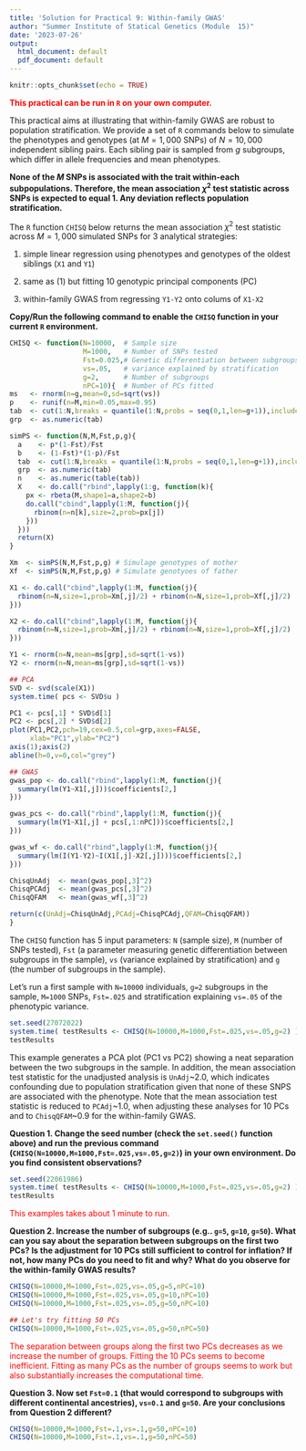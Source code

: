 ```yaml
---
title: 'Solution for Practical 9: Within-family GWAS'
author: "Summer Institute of Statical Genetics (Module  15)"
date: '2023-07-26'
output:
  html_document: default
  pdf_document: default
---
```


```r
knitr::opts_chunk$set(echo = TRUE)
```

<span style="color:red;">**This practical can be run in `R` on your own computer.**</span>

<!-- ## Part 1: Population stratification -->

This practical aims at illustrating that within-family GWAS are robust to population stratification. We provide a set of `R` commands below to simulate the phenotypes and genotypes (at $M=1,000$ SNPs) of $N=10,000$ independent sibling pairs. Each sibling pair is sampled from $g$ subgroups, which differ in allele frequencies and mean phenotypes.

**None of the $M$ SNPs is associated with the trait within-each subpopulations. Therefore, the mean association $\chi^2$ test statistic across SNPs is expected to equal 1. Any deviation reflects population stratification.**

The `R` function `CHISQ` below returns the mean association $\chi^2$ test statistic across $M=1,000$ simulated SNPs for 3 analytical strategies:

(1) simple linear regression using phenotypes and genotypes of the oldest siblings (`X1` and `Y1`)

(2) same as (1) but fitting 10 genotypic principal components (PC)

(3) within-family GWAS from regressing `Y1-Y2` onto colums of `X1-X2`

**Copy/Run the following command to enable the `CHISQ` function in your current `R` environment.**

```R
CHISQ <- function(N=10000,  # Sample size
                  M=1000,   # Number of SNPs tested 
                  Fst=0.025,# Genetic differentiation between subgroups
                  vs=.05,   # variance explained by stratification
                  g=2,      # Number of subgroups
                  nPC=10){  # Number of PCs fitted
ms   <- rnorm(n=g,mean=0,sd=sqrt(vs))
p    <- runif(n=M,min=0.05,max=0.95)
tab  <- cut(1:N,breaks = quantile(1:N,probs = seq(0,1,len=g+1)),include.lowest = TRUE)
grp  <- as.numeric(tab)

simPS <- function(N,M,Fst,p,g){
  a    <- p*(1-Fst)/Fst
  b    <- (1-Fst)*(1-p)/Fst
  tab  <- cut(1:N,breaks = quantile(1:N,probs = seq(0,1,len=g+1)),include.lowest = TRUE)
  grp  <- as.numeric(tab)
  n    <- as.numeric(table(tab))
  X    <- do.call("rbind",lapply(1:g, function(k){
    px <- rbeta(M,shape1=a,shape2=b)
    do.call("cbind",lapply(1:M, function(j){
      rbinom(n=n[k],size=2,prob=px[j])
    }))
  }))
  return(X)
}

Xm  <- simPS(N,M,Fst,p,g) # Simulage genotypes of mother
Xf  <- simPS(N,M,Fst,p,g) # Simulate genotyoes of father

X1 <- do.call("cbind",lapply(1:M, function(j){
  rbinom(n=N,size=1,prob=Xm[,j]/2) + rbinom(n=N,size=1,prob=Xf[,j]/2)
}))

X2 <- do.call("cbind",lapply(1:M, function(j){
  rbinom(n=N,size=1,prob=Xm[,j]/2) + rbinom(n=N,size=1,prob=Xf[,j]/2)
}))

Y1 <- rnorm(n=N,mean=ms[grp],sd=sqrt(1-vs))
Y2 <- rnorm(n=N,mean=ms[grp],sd=sqrt(1-vs))

## PCA
SVD <- svd(scale(X1))
system.time( pcs <- SVD$u )

PC1 <- pcs[,1] * SVD$d[1]
PC2 <- pcs[,2] * SVD$d[2]
plot(PC1,PC2,pch=19,cex=0.5,col=grp,axes=FALSE,
     xlab="PC1",ylab="PC2")
axis(1);axis(2)
abline(h=0,v=0,col="grey")

## GWAS
gwas_pop <- do.call("rbind",lapply(1:M, function(j){
  summary(lm(Y1~X1[,j]))$coefficients[2,]
}))

gwas_pcs <- do.call("rbind",lapply(1:M, function(j){
  summary(lm(Y1~X1[,j] + pcs[,1:nPC]))$coefficients[2,]
}))

gwas_wf <- do.call("rbind",lapply(1:M, function(j){
  summary(lm(I(Y1-Y2)~I(X1[,j]-X2[,j])))$coefficients[2,]
}))

ChisqUnAdj  <- mean(gwas_pop[,3]^2)
ChisqPCAdj  <- mean(gwas_pcs[,3]^2)
ChisqQFAM   <- mean(gwas_wf[,3]^2)

return(c(UnAdj=ChisqUnAdj,PCAdj=ChisqPCAdj,QFAM=ChisqQFAM))
} 
```

The `CHISQ` function has 5 input parameters: `N` (sample size), `M` (number of SNPs tested), `Fst` (a parameter measuring genetic differentiation between subgroups in the sample), `vs` (variance explained by stratification) and `g` (the number of subgroups in the sample).

Let's run a first sample with `N=10000` individuals, `g=2` subgroups in the sample, `M=1000` SNPs, `Fst=.025` and stratification explaining `vs=.05` of the phenotypic variance.

```R
set.seed(27072022)
system.time( testResults <- CHISQ(N=10000,M=1000,Fst=.025,vs=.05,g=2) )
testResults
```  

This example generates a PCA plot (PC1 vs PC2) showing a neat separation between the two subgroups in the sample. In addition, the mean association test statistic for the unadjusted analysis is `UnAdj`~2.0, which indicates confounding due to population stratification given that none of these SNPS are associated with the phenotype. Note that the mean association test statistic is reduced to `PCAdj`~1.0, when adjusting these analyses for 10 PCs and to `ChisqQFAM`~0.9 for the within-family GWAS.

**Question 1. Change the seed number (check the `set.seed()` function above) and run the previous command (`CHISQ(N=10000,M=1000,Fst=.025,vs=.05,g=2)`) in your own environment. Do you find consistent observations?**

```R
set.seed(22061986)
system.time( testResults <- CHISQ(N=10000,M=1000,Fst=.025,vs=.05,g=2) )
testResults
```  

<span style="color:red;">This examples takes about 1 minute to run.</span>

**Question 2. Increase the number of subgroups (e.g.. `g=5`, `g=10`, `g=50`). What can you say about the separation between subgroups on the first two PCs? Is the adjustment for 10 PCs still sufficient to control for inflation? If not, how many PCs do you need to fit and why? What do you observe for the within-family GWAS results?**

```R
CHISQ(N=10000,M=1000,Fst=.025,vs=.05,g=5,nPC=10)
CHISQ(N=10000,M=1000,Fst=.025,vs=.05,g=10,nPC=10)
CHISQ(N=10000,M=1000,Fst=.025,vs=.05,g=50,nPC=10)

## Let's try fitting 50 PCs
CHISQ(N=10000,M=1000,Fst=.025,vs=.05,g=50,nPC=50)
```  

<span style="color:red;">The separation between groups along the first two PCs decreases as we increase the number of groups. Fitting the 10 PCs seems to become inefficient. Fitting as many PCs as the number of groups seems to work but also substantially increases the computational time.</span>


**Question 3. Now set `Fst=0.1` (that would correspond to subgroups with different continental ancestries), `vs=0.1` and `g=50`. Are your conclusions from Question 2 different?**

```R
CHISQ(N=10000,M=1000,Fst=.1,vs=.1,g=50,nPC=10)
CHISQ(N=10000,M=1000,Fst=.1,vs=.1,g=50,nPC=50)
```  


<!-- ## Part 2. GWAX -->

